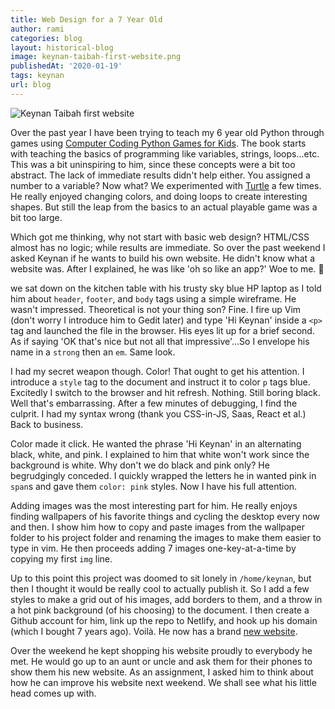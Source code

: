 ```yaml
---
title: Web Design for a 7 Year Old
author: rami
categories: blog
layout: historical-blog
image: keynan-taibah-first-website.png
publishedAt: '2020-01-19'
tags: keynan
url: blog
---
```


![Keynan Taibah first website](/assets/images/content/blog/keynan-taibah-first-website.png)

Over the past year I have been trying to teach my 6 year old Python through games using [Computer Coding Python Games for Kids](https://www.amazon.com/Computer-Coding-Python-Games-Kids/dp/0241317797/ref=sr_1_8?keywords=python+games+for+kids&qid=1579437630&sr=8-8). The book starts with teaching the basics of programming like variables, strings, loops...etc. This was a bit uninspiring to him, since these concepts were a bit too abstract. The lack of immediate results didn't help either. You assigned a number to a variable? Now what? We experimented with [Turtle](http://pythonturtle.org/) a few times. He really enjoyed changing colors, and doing loops to create interesting shapes. But still the leap from the basics to an actual playable game was a bit too large.

Which got me thinking, why not start with basic web design? HTML/CSS almost has no logic; while results are immediate. So over the past weekend I asked Keynan if he wants to build his own website. He didn't know what a website was. After I explained, he was like 'oh so like an app?' Woe to me. 🤦

we sat down on the kitchen table with his trusty sky blue HP laptop as I told him about `header`, `footer`, and `body` tags using a simple wireframe. He wasn't impressed. Theoretical is not your thing son? Fine. I fire up Vim (don't worry I introduce him to Gedit later) and type 'Hi Keynan' inside a `<p>` tag and launched the file in the browser. His eyes lit up for a brief second. As if saying 'OK that's nice but not all that impressive'...So I envelope his name in a `strong` then an `em`. Same look.

I had my secret weapon though. Color! That ought to get his attention. I introduce a `style` tag to the document and instruct it to color `p` tags blue. Excitedly I switch to the browser and hit refresh. Nothing. Still boring black. Well that's embarrassing. After a few minutes of debugging, I find the culprit. I had my syntax wrong (thank you CSS-in-JS, Saas, React et al.) Back to business.

Color made it click. He wanted the phrase 'Hi Keynan' in an alternating black, white, and pink. I explained to him that white won't work since the background is white. Why don't we do black and pink only? He begrudgingly conceded. I quickly wrapped the letters he in wanted pink in `span`s and gave them `color: pink` styles. Now I have his full attention.

Adding images was the most interesting part for him. He really enjoys finding wallpapers of his favorite things and cycling the desktop every now and then. I show him how to copy and paste images from the wallpaper folder to his project folder and renaming the images to make them easier to type in vim. He then proceeds adding 7 images one-key-at-a-time by copying my first `img` line. 

Up to this point this project was doomed to sit lonely in `/home/keynan`, but then I thought it would  be really cool to actually publish it. So I add a few styles to make a grid out of his images, add borders to them, and a throw in a hot pink background (of his choosing) to the document. I then create a Github account for him, link up the repo to Netlify, and hook up his domain (which I bought 7 years ago). Voilà. He now has a brand [new website](https://keynantaibah.com). 

Over the weekend he kept shopping his website proudly to everybody he met. He would go up to an aunt or uncle and ask them for their phones to show them his new website. As an assignment, I asked him to think about how he can improve his website next weekend. We shall see what his little head comes up with.
